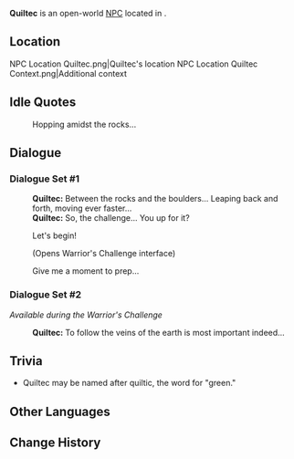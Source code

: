 {{Meta
<!-- Remove this template after adding the missing info -->
|missing_NPC_profile  = yes
}}
{{Character Infobox
|type             = Open-World NPC
|image            = NPC Quiltec.png
|realname         = <!-- Optional, if different from in-game name -->
|deceased         = <!-- Past (for deceased prior to events of the game) or free response -->
|region           = Natlan
|location         = Natlan
|affiliation      = Children of Echoes
|title            = Master Trainer, "Children of Echoes"

|ancestry         = <!-- Clan/family -->
|father           = 
|mother           = 
|spouse           = 
|sibling          = 
|child            = 
|relative         = 

|voiceEN          = 
|voiceCN          = 
|voiceJP          = 
|voiceKR          = 
|dialoguereward   = 
}}
'''Quiltec''' is an open-world [[NPC]] located in {{Location|Sulfurous Veins}}.

==Location==
<gallery>
NPC Location Quiltec.png|Quiltec's location
NPC Location Quiltec Context.png|Additional context
</gallery>
<!--
==Profile==
Detailed story/lore information goes here.
''(To be added.)''

===Appearance===
Keep appearance section short and concise. Limit to 2 paragraphs with 3-4 sentences each.
''(To be added.)''

==Quests and Events==
{{Quests and Events}}
-->
==Idle Quotes==
{{Dialogue Start}}
: {{DIcon|Idle}} Hopping amidst the rocks...
{{Dialogue End}}

==Dialogue==
===Dialogue Set #1===
{{Dialogue Start}}
:'''Quiltec:''' Between the rocks and the boulders... Leaping back and forth, moving ever faster...
:'''Quiltec:''' So, the challenge... You up for it?
:{{DIcon|Warrior's Challenge}} Let's begin!
:;(Opens Warrior's Challenge interface)
:{{DIcon}} Give me a moment to prep...
{{Dialogue End}}

===Dialogue Set #2===
''Available during the Warrior's Challenge''
{{Dialogue Start}}
:'''Quiltec:''' To follow the veins of the earth is most important indeed...
{{Dialogue End}}
<!--
==Event Dialogue==
===Event Name===
{{Dialogue Start}}
:'''{{subst:#titleparts:{{subst:PAGENAME}}}}:'''
{{Dialogue End}}
-->
==Trivia==
* Quiltec may be named after quiltic, the {{W|Nahuatl}} word for "green."

==Other Languages==
{{Other Languages|default_hidden=1
|en      = Quiltec
|zhs     = 奎泰克
|zhs_rm  = Kuítàikè
|zht     = 奎泰克
|zht_rm  = Kuítàikè
|ja      = クイルテック
|ja_rm   = Kuirutekku
|ko      = 퀄텍
|es      = Quiltec
|fr      = Quiltec
|ru      = Квильтек
|th      = Quiltec
|vi      = Quiltec
|de      = Quiltec
|id      = Quiltec
|pt      = Kwitek
|tr      = Quiltec
|it      = Quiltec
}}

==Change History==
{{Change History|5.0}}
<!--
==References==
{{Reflist}}
-->